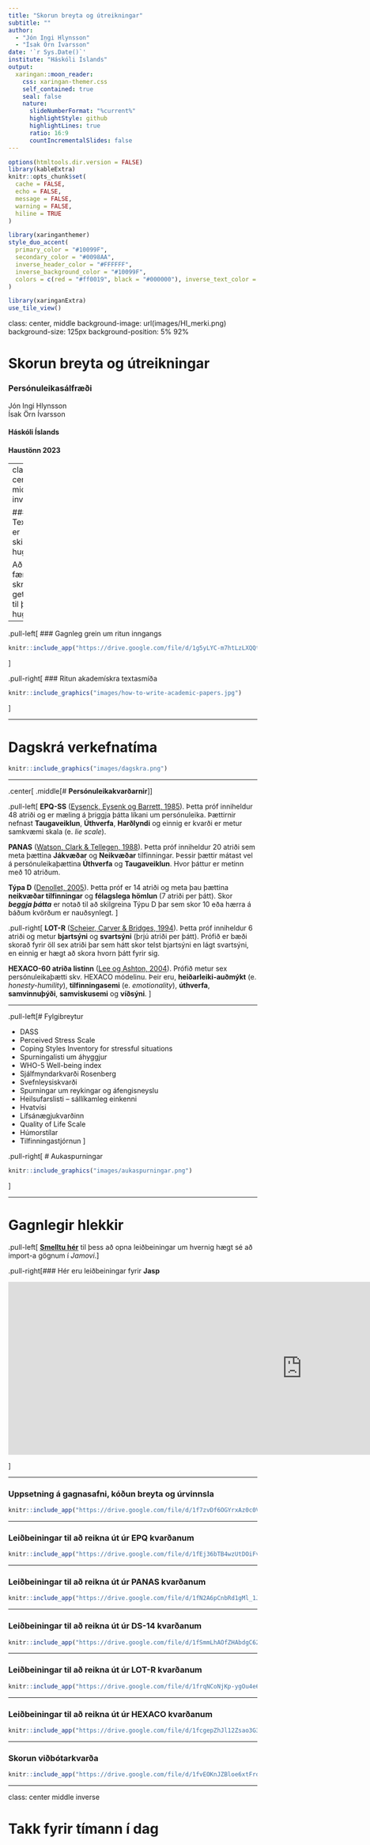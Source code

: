 ```yaml
---
title: "Skorun breyta og útreikningar"
subtitle: ""  
author: 
  - "Jón Ingi Hlynsson"
  - "Ísak Örn Ívarsson"
date: '`r Sys.Date()`'
institute: "Háskóli Íslands"
output:
  xaringan::moon_reader:
    css: xaringan-themer.css
    self_contained: true
    seal: false
    nature:
      slideNumberFormat: "%current%"
      highlightStyle: github
      highlightLines: true
      ratio: 16:9
      countIncrementalSlides: false
---
```


```r
options(htmltools.dir.version = FALSE)
library(kableExtra)
knitr::opts_chunk$set(
  cache = FALSE,
  echo = FALSE,
  message = FALSE, 
  warning = FALSE,
  hiline = TRUE
)
```

```r
library(xaringanthemer)
style_duo_accent(
  primary_color = "#10099F",
  secondary_color = "#0098AA",
  inverse_header_color = "#FFFFFF",
  inverse_background_color = "#10099F", 
  colors = c(red = "#ff0019", black = "#000000"), inverse_text_color = "#FFFFFF", text_font_url = 'https://fonts.googleapis.com/css2?family=Jost&display=swap',  
)

library(xaringanExtra)
use_tile_view()
```

class: center, middle
background-image: url(images/HI_merki.png)
background-size: 125px
background-position: 5% 92%

# Skorun breyta og útreikningar



### Persónuleikasálfræði


Jón Ingi Hlynsson  
Ísak Örn Ívarsson


#### Háskóli Íslands 

#### Haustönn 2023  



---
class: center middle inverse

### Textasmíði er skipulögð hugsun


Að vera fær í að skrifa eflir getu okkar til þess að hugsa

---

.pull-left[
### Gagnleg grein um ritun inngangs
```r
knitr::include_app("https://drive.google.com/file/d/1g5yLYC-m7htLzLXQQt7k3suBTOUlqbHj/preview", height = 450)
```
]

.pull-right[
### Ritun akademískra textasmíða 
```r
knitr::include_graphics("images/how-to-write-academic-papers.jpg")
```
]

---

# Dagskrá verkefnatíma

```r
knitr::include_graphics("images/dagskra.png")
```


---

.center[
.middle[# **Persónuleikakvarðarnir**]
]

.pull-left[
**EPQ-SS** ([Eysenck, Eysenk og Barrett, 1985](https://www.sciencedirect.com/science/article/abs/pii/0191886985900261)). Þetta próf inniheldur 48 atriði og er mæling á þriggja þátta líkani um persónuleika. Þættirnir nefnast **Taugaveiklun**, **Úthverfa**, **Harðlyndi** og einnig er kvarði er metur samkvæmi skala (e. *lie scale*). 

**PANAS** ([Watson, Clark & Tellegen, 1988](https://sci-hub.wf/10.1037/0022-3514.54.6.1063)). Þetta próf inniheldur 20 atriði sem meta þættina **Jákvæðar** og **Neikvæðar** tilfinningar. Þessir þættir mátast vel á persónuleikaþættina **Úthverfa** og **Taugaveiklun**. Hvor þáttur er metinn með 10 atriðum. 

**Týpa D** ([Denollet, 2005](https://journals.lww.com/psychosomaticmedicine/Fulltext/2005/01000/DS14__Standard_Assessment_of_Negative_Affectivity,.13.aspx?casa_token=OiWbMw1e9Y0AAAAA:h-ROJOqjkFTtUpURzXfCN6MriOhRnV6IudoQsU3nEAcdhsvsQibq9-_rXOd5L-sf-EjkCirW4TxBIjOwUqUjOpzZ)). Þetta próf er 14 atriði og meta þau þættina **neikvæðar tilfinningar** og **félagslega hömlun** (7 atriði per þátt). Skor ***beggja þátta*** er notað til að skilgreina Týpu D þar sem skor 10 eða hærra á báðum kvörðum er nauðsynlegt. 
]

.pull-right[
**LOT-R** ([Scheier, Carver & Bridges, 1994](https://sci-hub.wf/10.1037/0022-3514.67.6.1063)). Þetta próf inniheldur 6 atriði og metur **bjartsýni** og **svartsýni** (þrjú atriði per þátt). Prófið er bæði skorað fyrir öll sex atriði þar sem hátt skor telst bjartsýni en lágt svartsýni, en einnig er hægt að skora hvorn þátt fyrir sig.  

**HEXACO-60 atriða listinn** ([Lee og Ashton, 2004](https://www.tandfonline.com/doi/epdf/10.1207/s15327906mbr3902_8?needAccess=true)). Prófið metur sex persónuleikaþætti skv. HEXACO módelinu. Þeir eru, **heiðarleiki-auðmýkt** (e. *honesty-humility*), **tilfinningasemi** (e. *emotionality*), **úthverfa**, **samvinnuþýði**, **samviskusemi** og **víðsýni**.
]


---

.pull-left[# Fylgibreytur

- DASS
- Perceived Stress Scale
- Coping Styles Inventory for stressful situations
- Spurningalisti um áhyggjur
- WHO-5 Well-being index
- Sjálfmyndarkvarði Rosenberg
- Svefnleysiskvarði
- Spurningar um reykingar og áfengisneyslu
- Heilsufarslisti – sállíkamleg einkenni
- Hvatvísi
- Lífsánægjukvarðinn
- Quality of Life Scale
- Húmorstílar
- Tilfinningastjórnun
]

.pull-right[
# Aukaspurningar

```r
knitr::include_graphics("images/aukaspurningar.png")
```


]


---

# Gagnlegir hlekkir

.pull-left[
[**Smelltu hér**](https://www.statsmadeasy.com/tutorial-1-working-with-quantitative-data/jamovi-importing-exporting-saving-data) til þess að opna leiðbeiningar um hvernig hægt sé að import-a gögnum í *Jamovi*.]

.pull-right[### Hér eru leiðbeiningar fyrir **Jasp**

<iframe width="1188" height="350" src="https://www.youtube.com/embed/M0N-v6W-7P4" title="JASP 0.10 Tutorial: Import .SAV Files (Episode 5)" frameborder="0" allow="accelerometer; autoplay; clipboard-write; encrypted-media; gyroscope; picture-in-picture; web-share" allowfullscreen></iframe>
]


---

### Uppsetning á gagnasafni, kóðun breyta og úrvinnsla

```r
knitr::include_app("https://drive.google.com/file/d/1f7zvDf6OGYrxAz0c0VsvGmF_sO6K0v3G/preview", height = 500)
```


---

### Leiðbeiningar til að reikna út úr EPQ kvarðanum

```r
knitr::include_app("https://drive.google.com/file/d/1fEj36bTB4wzUtDOiFv92QoMv_eK3YyPQ/preview", height = 500)
```

---


### Leiðbeiningar til að reikna út úr PANAS kvarðanum

```r
knitr::include_app("https://drive.google.com/file/d/1fN2A6pCnbRd1gMl_1JH8UqxWGsq8tzub/preview", height = 500)
```

---


### Leiðbeiningar til að reikna út úr DS-14 kvarðanum

```r
knitr::include_app("https://drive.google.com/file/d/1fSmmLhAOfZHAbdgC62bj7gk6s6ZtAmsv/preview", height = 500)
```

---

### Leiðbeiningar til að reikna út úr LOT-R kvarðanum

```r
knitr::include_app("https://drive.google.com/file/d/1frqNCoNjKp-ygOu4e6p7XPgnE-cEO-uH/preview", height = 500)
```

---

### Leiðbeiningar til að reikna út úr HEXACO kvarðanum

```r
knitr::include_app("https://drive.google.com/file/d/1fcgepZhJl12Zsao3G3q8OBKumOi4SK2z/preview", height = 500)
```

---


### Skorun viðbótarkvarða

```r
knitr::include_app("https://drive.google.com/file/d/1fvEOKnJZBloe6xtFrq1RQvlJVfql4Why/preview", height = 500)
```


---
class: center middle inverse


# Takk fyrir tímann í dag




